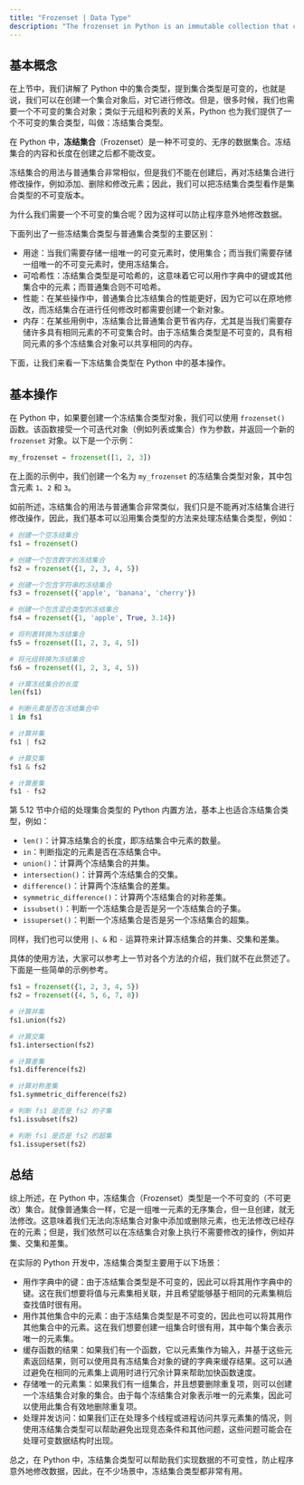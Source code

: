 ```yaml
---
title: "Frozenset | Data Type"
description: "The frozenset in Python is an immutable collection that cannot be changed once created, making it suitable for uses where data integrity is crucial, such as keys in dictionaries. It supports various set operations like unions and intersections but cannot be modified by adding or removing elements. Frozensets are useful for scenarios where you need a consistent group of elements that should not change, such as caching results or managing unique collections."
---
```


## 基本概念

在上节中，我们讲解了 Python 中的集合类型，提到集合类型是可变的，也就是说，我们可以在创建一个集合对象后，对它进行修改。但是，很多时候，我们也需要一个不可变的集合对象；类似于元组和列表的关系，Python 也为我们提供了一个不可变的集合类型，叫做：冻结集合类型。

在 Python 中，**冻结集合**（Frozenset）是一种不可变的、无序的数据集合。冻结集合的内容和长度在创建之后都不能改变。

冻结集合的用法与普通集合非常相似，但是我们不能在创建后，再对冻结集合进行修改操作，例如添加、删除和修改元素；因此，我们可以把冻结集合类型看作是集合类型的不可变版本。

为什么我们需要一个不可变的集合呢？因为这样可以防止程序意外地修改数据。

下面列出了一些冻结集合类型与普通集合类型的主要区别：

-   用途：当我们需要存储一组唯一的可变元素时，使用集合；而当我们需要存储一组唯一的不可变元素时，使用冻结集合。
-   可哈希性：冻结集合类型是可哈希的，这意味着它可以用作字典中的键或其他集合中的元素；而普通集合则不可哈希。
-   性能：在某些操作中，普通集合比冻结集合的性能更好，因为它可以在原地修改，而冻结集合在进行任何修改时都需要创建一个新对象。
-   内存：在某些用例中，冻结集合比普通集合更节省内存，尤其是当我们需要存储许多具有相同元素的不可变集合时。由于冻结集合类型是不可变的，具有相同元素的多个冻结集合对象可以共享相同的内存。

下面，让我们来看一下冻结集合类型在 Python 中的基本操作。

## 基本操作

在 Python 中，如果要创建一个冻结集合类型对象，我们可以使用 `frozenset()` 函数。该函数接受一个可迭代对象（例如列表或集合）作为参数，并返回一个新的 `frozenset` 对象。以下是一个示例：

```python
my_frozenset = frozenset([1, 2, 3])
```

在上面的示例中，我们创建一个名为 `my_frozenset` 的冻结集合类型对象，其中包含元素 `1`、`2` 和 `3`。

如前所述，冻结集合的用法与普通集合非常类似，我们只是不能再对冻结集合进行修改操作，因此，我们基本可以沿用集合类型的方法来处理冻结集合类型，例如：

```python
# 创建一个空冻结集合
fs1 = frozenset()

# 创建一个包含数字的冻结集合
fs2 = frozenset({1, 2, 3, 4, 5})

# 创建一个包含字符串的冻结集合
fs3 = frozenset({'apple', 'banana', 'cherry'})

# 创建一个包含混合类型的冻结集合
fs4 = frozenset({1, 'apple', True, 3.14})

# 将列表转换为冻结集合
fs5 = frozenset([1, 2, 3, 4, 5])

# 将元组转换为冻结集合
fs6 = frozenset((1, 2, 3, 4, 5))

# 计算冻结集合的长度
len(fs1)

# 判断元素是否在冻结集合中
1 in fs1

# 计算并集
fs1 | fs2

# 计算交集
fs1 & fs2

# 计算差集
fs1 - fs2
```

第 5.12 节中介绍的处理集合类型的 Python 内置方法，基本上也适合冻结集合类型，例如：

-   `len()`：计算冻结集合的长度，即冻结集合中元素的数量。
-   `in`：判断指定的元素是否在冻结集合中。
-   `union()`：计算两个冻结集合的并集。
-   `intersection()`：计算两个冻结集合的交集。
-   `difference()`：计算两个冻结集合的差集。
-   `symmetric_difference()`：计算两个冻结集合的对称差集。
-   `issubset()`：判断一个冻结集合是否是另一个冻结集合的子集。
-   `issuperset()`：判断一个冻结集合是否是另一个冻结集合的超集。

同样，我们也可以使用 `|`、`&` 和 `-` 运算符来计算冻结集合的并集、交集和差集。

具体的使用方法，大家可以参考上一节对各个方法的介绍，我们就不在此赘述了。下面是一些简单的示例参考。

```python
fs1 = frozenset({1, 2, 3, 4, 5})
fs2 = frozenset({4, 5, 6, 7, 8})

# 计算并集
fs1.union(fs2)

# 计算交集
fs1.intersection(fs2)

# 计算差集
fs1.difference(fs2)

# 计算对称差集
fs1.symmetric_difference(fs2)

# 判断 fs1 是否是 fs2 的子集
fs1.issubset(fs2)

# 判断 fs1 是否是 fs2 的超集
fs1.issuperset(fs2)
```

## 总结

综上所述，在 Python 中，冻结集合（Frozenset）类型是一个不可变的（不可更改）集合。就像普通集合一样，它是一组唯一元素的无序集合，但一旦创建，就无法修改。这意味着我们无法向冻结集合对象中添加或删除元素，也无法修改已经存在的元素；但是，我们依然可以在冻结集合对象上执行不需要修改的操作，例如并集、交集和差集。

在实际的 Python 开发中，冻结集合类型主要用于以下场景：

-   用作字典中的键：由于冻结集合类型是不可变的，因此可以将其用作字典中的键。这在我们想要将值与元素集相关联，并且希望能够基于相同的元素集稍后查找值时很有用。
-   用作其他集合中的元素：由于冻结集合类型是不可变的，因此也可以将其用作其他集合中的元素。这在我们想要创建一组集合时很有用，其中每个集合表示唯一的元素集。
-   缓存函数的结果：如果我们有一个函数，它以元素集作为输入，并基于这些元素返回结果，则可以使用具有冻结集合对象的键的字典来缓存结果。这可以通过避免在相同的元素集上调用时进行冗余计算来帮助加快函数速度。
-   存储唯一的元素集：如果我们有一组集合，并且想要删除重复项，则可以创建一个冻结集合对象的集合。由于每个冻结集合对象表示唯一的元素集，因此可以使用此集合有效地删除重复项。
-   处理并发访问：如果我们正在处理多个线程或进程访问共享元素集的情况，则使用冻结集合类型可以帮助避免出现竞态条件和其他问题，这些问题可能会在处理可变数据结构时出现。

总之，在 Python 中，冻结集合类型可以帮助我们实现数据的不可变性，防止程序意外地修改数据，因此，在不少场景中，冻结集合类型都非常有用。
